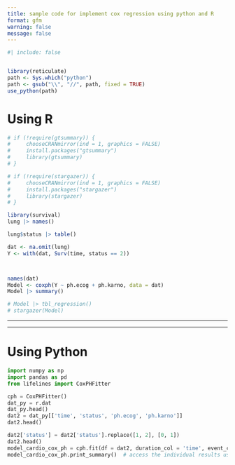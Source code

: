 ```yaml
---
title: sample code for implement cox regression using python and R 
format: gfm
warning: false
message: false
---
```



```r
#| include: false


library(reticulate)
path <- Sys.which("python")
path <- gsub("\\", "//", path, fixed = TRUE)
use_python(path)
```




# Using R


```r
# if (!require(gtsummary)) {
#     chooseCRANmirror(ind = 1, graphics = FALSE)
#     install.packages("gtsummary")
#     library(gtsummary)
# }

# if (!require(stargazer)) {
#     chooseCRANmirror(ind = 1, graphics = FALSE)
#     install.packages("stargazer")
#     library(stargazer)
# }

library(survival)
lung |> names()

lung$status |> table()

dat <- na.omit(lung)
Y <- with(dat, Surv(time, status == 2))



names(dat)
Model <- coxph(Y ~ ph.ecog + ph.karno, data = dat)
Model |> summary()

# Model |> tbl_regression()
# stargazer(Model)


```



***
***

# Using Python 


```python
import numpy as np
import pandas as pd
from lifelines import CoxPHFitter

cph = CoxPHFitter()
dat_py = r.dat
dat_py.head()
dat2 = dat_py[['time', 'status', 'ph.ecog', 'ph.karno']]
dat2.head()

dat2['status'] = dat2['status'].replace([1, 2], [0, 1])
dat2.head()
model_cardio_cox_ph = cph.fit(df = dat2, duration_col = 'time', event_col = 'status')
model_cardio_cox_ph.print_summary()  # access the individual results using cph.summary


```